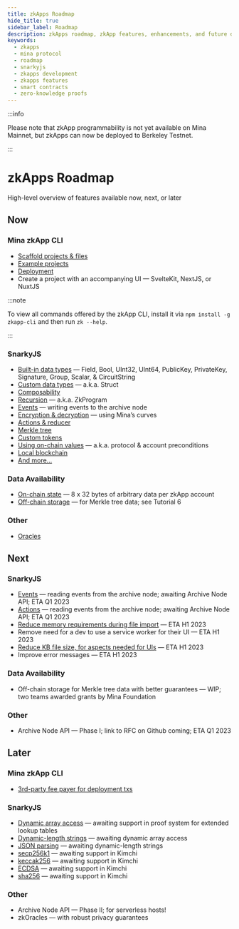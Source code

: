 ```yaml
---
title: zkApps Roadmap
hide_title: true
sidebar_label: Roadmap
description: zkApps roadmap, zkApp features, enhancements, and future development plans. Insights on Mina zkApp CLI, SnarkyJS, data availability, and more.
keywords:
  - zkapps
  - mina protocol
  - roadmap
  - snarkyjs
  - zkapps development
  - zkapps features
  - smart contracts
  - zero-knowledge proofs
---
```



:::info

Please note that zkApp programmability is not yet available on Mina Mainnet, but
zkApps can now be deployed to Berkeley Testnet.

:::

# zkApps Roadmap

<Subhead>High-level overview of features available now, next, or later</Subhead>

## Now

### Mina zkApp CLI

- [Scaffold projects & files](/zkapps/how-to-write-a-zkapp#option-b-start-your-own-project)
- [Example projects](/zkapps/how-to-write-a-zkapp#option-a-start-with-an-example-recommended)
- [Deployment](/zkapps/how-to-deploy-a-zkapp)
- Create a project with an accompanying UI — SvelteKit, NextJS, or NuxtJS

:::note

To view all commands offered by the zkApp CLI, install it via `npm install -g zkapp-cli` and then run `zk --help`.

:::

### SnarkyJS

- [Built-in data types](/zkapps/how-to-write-a-zkapp#built-in-data-types) — Field, Bool, UInt32, UInt64, PublicKey, PrivateKey, Signature, Group, Scalar, & CircuitString
- [Custom data types](/zkapps/how-to-write-a-zkapp#custom-data-types) — a.k.a. Struct
- [Composability](/zkapps/how-to-write-a-zkapp#composing-zkapps)
- [Recursion](/zkapps/snarkyjs/recursion) — a.k.a. ZkProgram
- [Events](/zkapps/snarkyjs/events) — writing events to the archive node
- [Encryption & decryption](/zkapps/snarkyjs-reference/modules/Encryption) — using Mina’s curves
- [Actions & reducer](/zkapps/snarkyjs/actions-and-reducer)
- [Merkle tree](/zkapps/snarkyjs/merkle-tree)
- [Custom tokens](/zkapps/snarkyjs/custom-tokens)
- [Using on-chain values](/zkapps/snarkyjs/on-chain-values) — a.k.a. protocol & account preconditions
- [Local blockchain](/zkapps/snarkyjs-reference/modules/Mina#localblockchain)
- [And more...](/zkapps/snarkyjs-reference)

### Data Availability

- [On-chain state](/zkapps/how-to-write-a-zkapp#on-chain-state) — 8 x 32 bytes of arbitrary data per zkApp account
- [Off-chain storage](/zkapps/tutorials/offchain-storage) — for Merkle tree data; see Tutorial 6

### Other

- [Oracles](/zkapps/tutorials/oracle)

## Next

### SnarkyJS

- [Events](https://github.com/o1-labs/snarkyjs/issues/606) — reading events from the archive node; awaiting Archive Node API; ETA Q1 2023
- [Actions](https://github.com/o1-labs/snarkyjs/issues/688) — reading events from the archive node; awaiting Archive Node API; ETA Q1 2023
- [Reduce memory requirements during file import](https://github.com/o1-labs/snarkyjs/issues/609) — ETA H1 2023
- Remove need for a dev to use a service worker for their UI — ETA H1 2023
- [Reduce KB file size, for aspects needed for UIs](https://github.com/o1-labs/snarkyjs/issues/610) — ETA H1 2023
- Improve error messages — ETA H1 2023

### Data Availability

- Off-chain storage for Merkle tree data with better guarantees — WIP; two teams awarded grants by Mina Foundation

### Other

- Archive Node API — Phase I; link to RFC on Github coming; ETA Q1 2023

## Later

### Mina zkApp CLI

- [3rd-party fee payer for deployment txs](https://github.com/o1-labs/zkapp-cli/issues/129)

### SnarkyJS

- [Dynamic array access](https://github.com/o1-labs/snarkyjs/issues/90) — awaiting support in proof system for extended lookup tables
- [Dynamic-length strings](https://github.com/o1-labs/snarkyjs/issues/730) — awaiting dynamic array access
- [JSON parsing](https://github.com/o1-labs/snarkyjs/issues/91) — awaiting dynamic-length strings
- [secp256k1](https://github.com/o1-labs/snarkyjs/issues/61) — awaiting support in Kimchi
- [keccak256](https://github.com/o1-labs/snarkyjs/issues/62) — awaiting support in Kimchi
- [ECDSA](https://github.com/o1-labs/snarkyjs/issues/732) — awaiting support in Kimchi
- [sha256](https://github.com/o1-labs/snarkyjs/issues/731) — awaiting support in Kimchi

### Other

- Archive Node API — Phase II; for serverless hosts!
- zkOracles — with robust privacy guarantees
